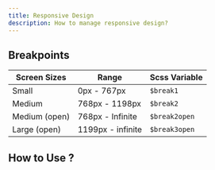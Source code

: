 ```yaml
---
title: Responsive Design
description: How to manage responsive design?
---
```

## Breakpoints

| Screen Sizes  | Range             | Scss Variable |
| ------------- | ----------------- | ------------- |
| Small         | 0px - 767px       | `$break1`     |
| Medium        | 768px - 1198px    | `$break2`     |
| Medium (open) | 768px - Infinite  | `$break2open` |
| Large  (open) | 1199px - infinite | `$break3open` |

## How to Use ?

